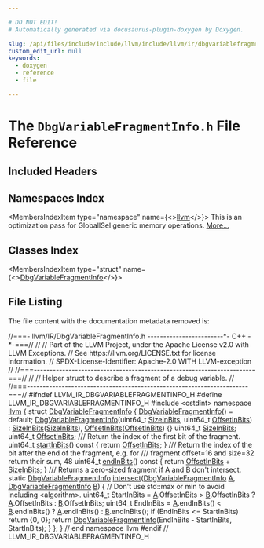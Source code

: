 ```yaml
---

# DO NOT EDIT!
# Automatically generated via docusaurus-plugin-doxygen by Doxygen.

slug: /api/files/include/include/llvm/include/llvm/ir/dbgvariablefragmentinfo-h
custom_edit_url: null
keywords:
  - doxygen
  - reference
  - file

---
```





# The `DbgVariableFragmentInfo.h` File Reference

<DoxygenPage pluginConfig={pluginConfig}>



## Included Headers

<IncludesList>
<IncludesListItem
  filePath="cstdint"
  permalink=""
  isLocal="false" />
</IncludesList>

## Namespaces Index

<MembersIndex>

<MembersIndexItem
  type="namespace"
  name={<><a href="/docs/api/namespaces/llvm">llvm</a></>}>
This is an optimization pass for GlobalISel generic memory operations. <a href="/docs/api/namespaces/llvm/#details">More...</a>
</MembersIndexItem>

</MembersIndex>

## Classes Index

<MembersIndex>

<MembersIndexItem
  type="struct"
  name={<><a href="/docs/api/structs/llvm/dbgvariablefragmentinfo">DbgVariableFragmentInfo</a></>}>
</MembersIndexItem>

</MembersIndex>


## File Listing

The file content with the documentation metadata removed is:

<ProgramListing>

<Link id="l00001" /><CodeLine lineNumber="1"><span class="doxyHighlightComment">//===- llvm/IR/DbgVariableFragmentInfo.h ------------------------&#42;- C++ -&#42;-===//</span></CodeLine>
<Link id="l00002" /><CodeLine lineNumber="2"><span class="doxyHighlightComment">//</span></CodeLine>
<Link id="l00003" /><CodeLine lineNumber="3"><span class="doxyHighlightComment">// Part of the LLVM Project, under the Apache License v2.0 with LLVM Exceptions.</span></CodeLine>
<Link id="l00004" /><CodeLine lineNumber="4"><span class="doxyHighlightComment">// See https://llvm.org/LICENSE.txt for license information.</span></CodeLine>
<Link id="l00005" /><CodeLine lineNumber="5"><span class="doxyHighlightComment">// SPDX-License-Identifier: Apache-2.0 WITH LLVM-exception</span></CodeLine>
<Link id="l00006" /><CodeLine lineNumber="6"><span class="doxyHighlightComment">//</span></CodeLine>
<Link id="l00007" /><CodeLine lineNumber="7"><span class="doxyHighlightComment">//===----------------------------------------------------------------------===//</span></CodeLine>
<Link id="l00008" /><CodeLine lineNumber="8"><span class="doxyHighlightComment">//</span></CodeLine>
<Link id="l00009" /><CodeLine lineNumber="9"><span class="doxyHighlightComment">// Helper struct to describe a fragment of a debug variable.</span></CodeLine>
<Link id="l00010" /><CodeLine lineNumber="10"><span class="doxyHighlightComment">//</span></CodeLine>
<Link id="l00011" /><CodeLine lineNumber="11"><span class="doxyHighlightComment">//===----------------------------------------------------------------------===//</span></CodeLine>
<Link id="l00012" /><CodeLine lineNumber="12"><span class="doxyHighlightPreprocessor">#ifndef LLVM&#95;IR&#95;DBGVARIABLEFRAGMENTINFO&#95;H</span></CodeLine>
<Link id="l00013" /><CodeLine lineNumber="13"><span class="doxyHighlightPreprocessor">#define LLVM&#95;IR&#95;DBGVARIABLEFRAGMENTINFO&#95;H</span></CodeLine>
<Link id="l00014" /><CodeLine lineNumber="14"></CodeLine>
<Link id="l00015" /><CodeLine lineNumber="15"><span class="doxyHighlightPreprocessor">#include &lt;cstdint&gt;</span></CodeLine>
<Link id="l00016" /><CodeLine lineNumber="16"></CodeLine>
<Link id="l00017" /><CodeLine lineNumber="17"><span class="doxyHighlightKeyword">namespace </span><span class="doxyHighlight"><a href="/docs/api/namespaces/llvm">llvm</a> &#123;</span></CodeLine>
<Link id="l00018" /><CodeLine lineNumber="18" lineLink="/docs/api/structs/llvm/dbgvariablefragmentinfo"><span class="doxyHighlightKeyword">struct </span><span class="doxyHighlight"><a href="/docs/api/structs/llvm/dbgvariablefragmentinfo/#a5c235ba7e1d271d668371091802fc165">DbgVariableFragmentInfo</a> &#123;</span></CodeLine>
<Link id="l00019" /><CodeLine lineNumber="19" lineLink="/docs/api/structs/llvm/dbgvariablefragmentinfo/#a5c235ba7e1d271d668371091802fc165"><span class="doxyHighlight">  <a href="/docs/api/structs/llvm/dbgvariablefragmentinfo/#a5c235ba7e1d271d668371091802fc165">DbgVariableFragmentInfo</a>() = </span><span class="doxyHighlightKeywordFlow">default</span><span class="doxyHighlight">;</span></CodeLine>
<Link id="l00020" /><CodeLine lineNumber="20" lineLink="/docs/api/structs/llvm/dbgvariablefragmentinfo/#a829b2cbe0ddacc7f79c2fc6eaba1489c"><span class="doxyHighlight">  <a href="/docs/api/structs/llvm/dbgvariablefragmentinfo/#a829b2cbe0ddacc7f79c2fc6eaba1489c">DbgVariableFragmentInfo</a>(uint64&#95;t <a href="/docs/api/structs/llvm/dbgvariablefragmentinfo/#af581a7bb056b2b642d6705cc4af65fa2">SizeInBits</a>, uint64&#95;t <a href="/docs/api/structs/llvm/dbgvariablefragmentinfo/#aa448040bf5ec2ebafc3dbe0eb15b6d55">OffsetInBits</a>)</span></CodeLine>
<Link id="l00021" /><CodeLine lineNumber="21"><span class="doxyHighlight">      : <a href="/docs/api/structs/llvm/dbgvariablefragmentinfo/#af581a7bb056b2b642d6705cc4af65fa2">SizeInBits</a>(<a href="/docs/api/structs/llvm/dbgvariablefragmentinfo/#af581a7bb056b2b642d6705cc4af65fa2">SizeInBits</a>), <a href="/docs/api/structs/llvm/dbgvariablefragmentinfo/#aa448040bf5ec2ebafc3dbe0eb15b6d55">OffsetInBits</a>(<a href="/docs/api/structs/llvm/dbgvariablefragmentinfo/#aa448040bf5ec2ebafc3dbe0eb15b6d55">OffsetInBits</a>) &#123;&#125;</span></CodeLine>
<Link id="l00022" /><CodeLine lineNumber="22" lineLink="/docs/api/structs/llvm/dbgvariablefragmentinfo/#af581a7bb056b2b642d6705cc4af65fa2"><span class="doxyHighlight">  uint64&#95;t <a href="/docs/api/structs/llvm/dbgvariablefragmentinfo/#af581a7bb056b2b642d6705cc4af65fa2">SizeInBits</a>;</span></CodeLine>
<Link id="l00023" /><CodeLine lineNumber="23" lineLink="/docs/api/structs/llvm/dbgvariablefragmentinfo/#aa448040bf5ec2ebafc3dbe0eb15b6d55"><span class="doxyHighlight">  uint64&#95;t <a href="/docs/api/structs/llvm/dbgvariablefragmentinfo/#aa448040bf5ec2ebafc3dbe0eb15b6d55">OffsetInBits</a>;</span></CodeLine>
<Link id="l00024" /><CodeLine lineNumber="24"><span class="doxyHighlightComment">  /// Return the index of the first bit of the fragment.</span></CodeLine>
<Link id="l00025" /><CodeLine lineNumber="25" lineLink="/docs/api/structs/llvm/dbgvariablefragmentinfo/#a0627a69223128917db3ddbeec59d0bf9"><span class="doxyHighlight">  uint64&#95;t <a href="/docs/api/structs/llvm/dbgvariablefragmentinfo/#a0627a69223128917db3ddbeec59d0bf9">startInBits</a>()</span><span class="doxyHighlightKeyword"> const </span><span class="doxyHighlight">&#123; </span><span class="doxyHighlightKeywordFlow">return</span><span class="doxyHighlight"> <a href="/docs/api/structs/llvm/dbgvariablefragmentinfo/#aa448040bf5ec2ebafc3dbe0eb15b6d55">OffsetInBits</a>; &#125;</span></CodeLine>
<Link id="l00026" /><CodeLine lineNumber="26"><span class="doxyHighlightComment">  /// Return the index of the bit after the end of the fragment, e.g. for</span></CodeLine>
<Link id="l00027" /><CodeLine lineNumber="27"><span class="doxyHighlightComment">  /// fragment offset=16 and size=32 return their sum, 48</span></CodeLine>
<Link id="l00028" /><CodeLine lineNumber="28" lineLink="/docs/api/structs/llvm/dbgvariablefragmentinfo/#ada73d0382fc8c21c8c09a675a071e1a4"><span class="doxyHighlight">  uint64&#95;t <a href="/docs/api/structs/llvm/dbgvariablefragmentinfo/#ada73d0382fc8c21c8c09a675a071e1a4">endInBits</a>()</span><span class="doxyHighlightKeyword"> const </span><span class="doxyHighlight">&#123; </span><span class="doxyHighlightKeywordFlow">return</span><span class="doxyHighlight"> <a href="/docs/api/structs/llvm/dbgvariablefragmentinfo/#aa448040bf5ec2ebafc3dbe0eb15b6d55">OffsetInBits</a> + <a href="/docs/api/structs/llvm/dbgvariablefragmentinfo/#af581a7bb056b2b642d6705cc4af65fa2">SizeInBits</a>; &#125;</span></CodeLine>
<Link id="l00029" /><CodeLine lineNumber="29"></CodeLine>
<Link id="l00030" /><CodeLine lineNumber="30"><span class="doxyHighlightComment">  /// Returns a zero-sized fragment if A and B don&#39;t intersect.</span></CodeLine>
<Link id="l00031" /><CodeLine lineNumber="31" lineLink="/docs/api/structs/llvm/dbgvariablefragmentinfo/#aa86c07e6c797389355badf65a44276f8"><span class="doxyHighlight">  </span><span class="doxyHighlightKeyword">static</span><span class="doxyHighlight"> <a href="/docs/api/structs/llvm/dbgvariablefragmentinfo/#a5c235ba7e1d271d668371091802fc165">DbgVariableFragmentInfo</a> <a href="/docs/api/structs/llvm/dbgvariablefragmentinfo/#aa86c07e6c797389355badf65a44276f8">intersect</a>(<a href="/docs/api/structs/llvm/dbgvariablefragmentinfo/#a5c235ba7e1d271d668371091802fc165">DbgVariableFragmentInfo</a> <a href="/docs/api/files/lib/lib/ir/builtingcs-cpp/#a2e38c85003a042421cde1647632d0b72">A</a>,</span></CodeLine>
<Link id="l00032" /><CodeLine lineNumber="32"><span class="doxyHighlight">                                           <a href="/docs/api/structs/llvm/dbgvariablefragmentinfo/#a5c235ba7e1d271d668371091802fc165">DbgVariableFragmentInfo</a> <a href="/docs/api/files/lib/lib/ir/builtingcs-cpp/#ae76959fe811ba090de4cba69ac00f1da">B</a>) &#123;</span></CodeLine>
<Link id="l00033" /><CodeLine lineNumber="33"><span class="doxyHighlight">    </span><span class="doxyHighlightComment">// Don&#39;t use std::max or min to avoid including &lt;algorithm&gt;.</span></CodeLine>
<Link id="l00034" /><CodeLine lineNumber="34"><span class="doxyHighlight">    uint64&#95;t StartInBits =</span></CodeLine>
<Link id="l00035" /><CodeLine lineNumber="35"><span class="doxyHighlight">        <a href="/docs/api/files/lib/lib/ir/builtingcs-cpp/#a2e38c85003a042421cde1647632d0b72">A</a>.OffsetInBits &gt; <a href="/docs/api/files/lib/lib/ir/builtingcs-cpp/#ae76959fe811ba090de4cba69ac00f1da">B</a>.OffsetInBits ? <a href="/docs/api/files/lib/lib/ir/builtingcs-cpp/#a2e38c85003a042421cde1647632d0b72">A</a>.OffsetInBits : <a href="/docs/api/files/lib/lib/ir/builtingcs-cpp/#ae76959fe811ba090de4cba69ac00f1da">B</a>.OffsetInBits;</span></CodeLine>
<Link id="l00036" /><CodeLine lineNumber="36"><span class="doxyHighlight">    uint64&#95;t EndInBits =</span></CodeLine>
<Link id="l00037" /><CodeLine lineNumber="37"><span class="doxyHighlight">        <a href="/docs/api/files/lib/lib/ir/builtingcs-cpp/#a2e38c85003a042421cde1647632d0b72">A</a>.endInBits() &lt; <a href="/docs/api/files/lib/lib/ir/builtingcs-cpp/#ae76959fe811ba090de4cba69ac00f1da">B</a>.endInBits() ? <a href="/docs/api/files/lib/lib/ir/builtingcs-cpp/#a2e38c85003a042421cde1647632d0b72">A</a>.endInBits() : <a href="/docs/api/files/lib/lib/ir/builtingcs-cpp/#ae76959fe811ba090de4cba69ac00f1da">B</a>.endInBits();</span></CodeLine>
<Link id="l00038" /><CodeLine lineNumber="38"><span class="doxyHighlight">    </span><span class="doxyHighlightKeywordFlow">if</span><span class="doxyHighlight"> (EndInBits &lt;= StartInBits)</span></CodeLine>
<Link id="l00039" /><CodeLine lineNumber="39"><span class="doxyHighlight">      </span><span class="doxyHighlightKeywordFlow">return</span><span class="doxyHighlight"> &#123;0, 0&#125;;</span></CodeLine>
<Link id="l00040" /><CodeLine lineNumber="40"><span class="doxyHighlight">    </span><span class="doxyHighlightKeywordFlow">return</span><span class="doxyHighlight"> <a href="/docs/api/structs/llvm/dbgvariablefragmentinfo/#a5c235ba7e1d271d668371091802fc165">DbgVariableFragmentInfo</a>(EndInBits - StartInBits, StartInBits);</span></CodeLine>
<Link id="l00041" /><CodeLine lineNumber="41"><span class="doxyHighlight">  &#125;</span></CodeLine>
<Link id="l00042" /><CodeLine lineNumber="42"><span class="doxyHighlight">&#125;;</span></CodeLine>
<Link id="l00043" /><CodeLine lineNumber="43"><span class="doxyHighlight">&#125; </span><span class="doxyHighlightComment">// end namespace llvm</span></CodeLine>
<Link id="l00044" /><CodeLine lineNumber="44"></CodeLine>
<Link id="l00045" /><CodeLine lineNumber="45"><span class="doxyHighlightPreprocessor">#endif </span><span class="doxyHighlightComment">// LLVM&#95;IR&#95;DBGVARIABLEFRAGMENTINFO&#95;H</span></CodeLine>

</ProgramListing>


</DoxygenPage>
